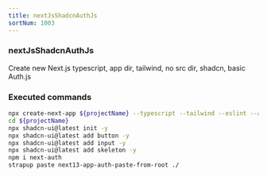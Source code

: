 ```yaml
---
title: nextJsShadcnAuthJs
sortNum: 1003
---
```

### nextJsShadcnAuthJs
Create new Next.js typescript, app dir, tailwind, no src dir, shadcn, basic Auth.js
### Executed commands
```bash
npx create-next-app ${projectName} --typescript --tailwind --eslint --app --no-src-dir --import-alias "@/*"
cd ${projectName}
npx shadcn-ui@latest init -y
npx shadcn-ui@latest add button -y
npx shadcn-ui@latest add input -y
npx shadcn-ui@latest add skeleton -y
npm i next-auth
strapup paste next13-app-auth-paste-from-root ./
```
